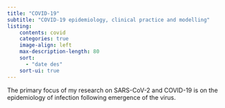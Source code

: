 ```yaml
---
title: "COVID-19"
subtitle: "COVID-19 epidemiology, clinical practice and modelling"
listing:
    contents: covid
    categories: true
    image-align: left
    max-description-length: 80
    sort:
      - "date des"
    sort-ui: true
---
```


The primary focus of my research on SARS-CoV-2 and COVID-19 is on the epidemiology of infection following emergence of the virus.

::: {#covid}

:::
